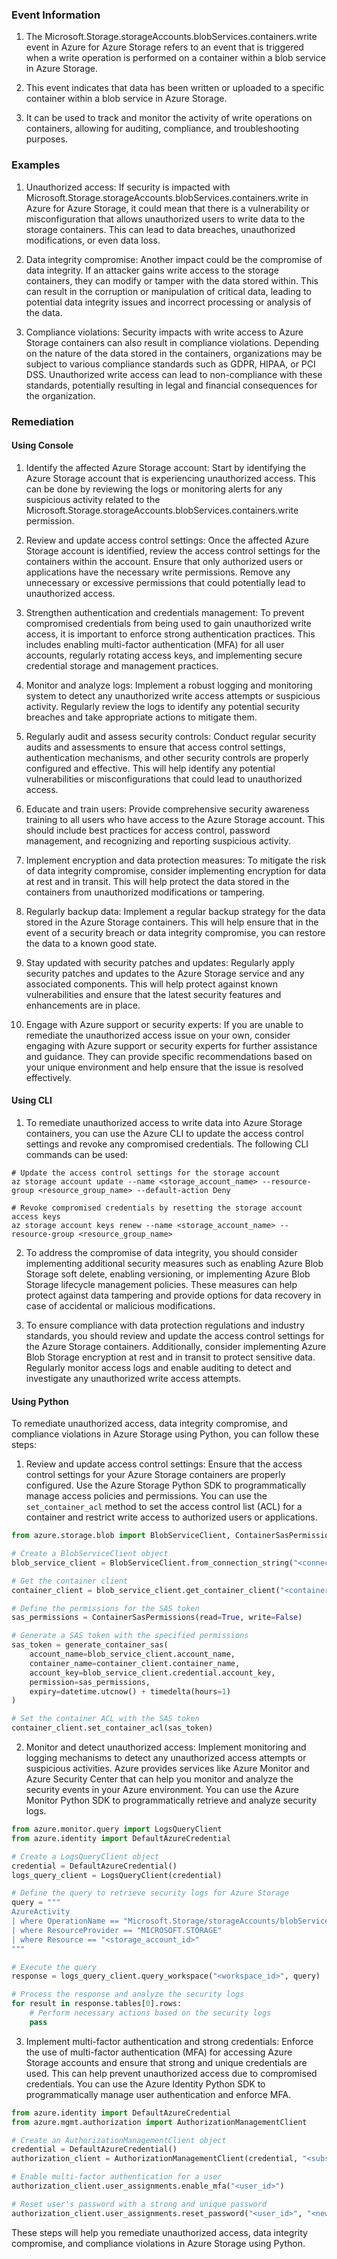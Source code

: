 
### Event Information

1. The Microsoft.Storage.storageAccounts.blobServices.containers.write event in Azure for Azure Storage refers to an event that is triggered when a write operation is performed on a container within a blob service in Azure Storage.

2. This event indicates that data has been written or uploaded to a specific container within a blob service in Azure Storage.

3. It can be used to track and monitor the activity of write operations on containers, allowing for auditing, compliance, and troubleshooting purposes.


### Examples

1. Unauthorized access: If security is impacted with Microsoft.Storage.storageAccounts.blobServices.containers.write in Azure for Azure Storage, it could mean that there is a vulnerability or misconfiguration that allows unauthorized users to write data to the storage containers. This can lead to data breaches, unauthorized modifications, or even data loss.

2. Data integrity compromise: Another impact could be the compromise of data integrity. If an attacker gains write access to the storage containers, they can modify or tamper with the data stored within. This can result in the corruption or manipulation of critical data, leading to potential data integrity issues and incorrect processing or analysis of the data.

3. Compliance violations: Security impacts with write access to Azure Storage containers can also result in compliance violations. Depending on the nature of the data stored in the containers, organizations may be subject to various compliance standards such as GDPR, HIPAA, or PCI DSS. Unauthorized write access can lead to non-compliance with these standards, potentially resulting in legal and financial consequences for the organization.

### Remediation

#### Using Console

1. Identify the affected Azure Storage account: Start by identifying the Azure Storage account that is experiencing unauthorized access. This can be done by reviewing the logs or monitoring alerts for any suspicious activity related to the Microsoft.Storage.storageAccounts.blobServices.containers.write permission.

2. Review and update access control settings: Once the affected Azure Storage account is identified, review the access control settings for the containers within the account. Ensure that only authorized users or applications have the necessary write permissions. Remove any unnecessary or excessive permissions that could potentially lead to unauthorized access.

3. Strengthen authentication and credentials management: To prevent compromised credentials from being used to gain unauthorized write access, it is important to enforce strong authentication practices. This includes enabling multi-factor authentication (MFA) for all user accounts, regularly rotating access keys, and implementing secure credential storage and management practices.

4. Monitor and analyze logs: Implement a robust logging and monitoring system to detect any unauthorized write access attempts or suspicious activity. Regularly review the logs to identify any potential security breaches and take appropriate actions to mitigate them.

5. Regularly audit and assess security controls: Conduct regular security audits and assessments to ensure that access control settings, authentication mechanisms, and other security controls are properly configured and effective. This will help identify any potential vulnerabilities or misconfigurations that could lead to unauthorized access.

6. Educate and train users: Provide comprehensive security awareness training to all users who have access to the Azure Storage account. This should include best practices for access control, password management, and recognizing and reporting suspicious activity.

7. Implement encryption and data protection measures: To mitigate the risk of data integrity compromise, consider implementing encryption for data at rest and in transit. This will help protect the data stored in the containers from unauthorized modifications or tampering.

8. Regularly backup data: Implement a regular backup strategy for the data stored in the Azure Storage containers. This will help ensure that in the event of a security breach or data integrity compromise, you can restore the data to a known good state.

9. Stay updated with security patches and updates: Regularly apply security patches and updates to the Azure Storage service and any associated components. This will help protect against known vulnerabilities and ensure that the latest security features and enhancements are in place.

10. Engage with Azure support or security experts: If you are unable to remediate the unauthorized access issue on your own, consider engaging with Azure support or security experts for further assistance and guidance. They can provide specific recommendations based on your unique environment and help ensure that the issue is resolved effectively.

#### Using CLI

1. To remediate unauthorized access to write data into Azure Storage containers, you can use the Azure CLI to update the access control settings and revoke any compromised credentials. The following CLI commands can be used:

```
# Update the access control settings for the storage account
az storage account update --name <storage_account_name> --resource-group <resource_group_name> --default-action Deny

# Revoke compromised credentials by resetting the storage account access keys
az storage account keys renew --name <storage_account_name> --resource-group <resource_group_name>
```

2. To address the compromise of data integrity, you should consider implementing additional security measures such as enabling Azure Blob Storage soft delete, enabling versioning, or implementing Azure Blob Storage lifecycle management policies. These measures can help protect against data tampering and provide options for data recovery in case of accidental or malicious modifications.

3. To ensure compliance with data protection regulations and industry standards, you should review and update the access control settings for the Azure Storage containers. Additionally, consider implementing Azure Blob Storage encryption at rest and in transit to protect sensitive data. Regularly monitor access logs and enable auditing to detect and investigate any unauthorized write access attempts.

#### Using Python

To remediate unauthorized access, data integrity compromise, and compliance violations in Azure Storage using Python, you can follow these steps:

1. Review and update access control settings: Ensure that the access control settings for your Azure Storage containers are properly configured. Use the Azure Storage Python SDK to programmatically manage access policies and permissions. You can use the `set_container_acl` method to set the access control list (ACL) for a container and restrict write access to authorized users or applications.

```python
from azure.storage.blob import BlobServiceClient, ContainerSasPermissions, generate_container_sas

# Create a BlobServiceClient object
blob_service_client = BlobServiceClient.from_connection_string("<connection_string>")

# Get the container client
container_client = blob_service_client.get_container_client("<container_name>")

# Define the permissions for the SAS token
sas_permissions = ContainerSasPermissions(read=True, write=False)

# Generate a SAS token with the specified permissions
sas_token = generate_container_sas(
    account_name=blob_service_client.account_name,
    container_name=container_client.container_name,
    account_key=blob_service_client.credential.account_key,
    permission=sas_permissions,
    expiry=datetime.utcnow() + timedelta(hours=1)
)

# Set the container ACL with the SAS token
container_client.set_container_acl(sas_token)
```

2. Monitor and detect unauthorized access: Implement monitoring and logging mechanisms to detect any unauthorized access attempts or suspicious activities. Azure provides services like Azure Monitor and Azure Security Center that can help you monitor and analyze the security events in your Azure environment. You can use the Azure Monitor Python SDK to programmatically retrieve and analyze security logs.

```python
from azure.monitor.query import LogsQueryClient
from azure.identity import DefaultAzureCredential

# Create a LogsQueryClient object
credential = DefaultAzureCredential()
logs_query_client = LogsQueryClient(credential)

# Define the query to retrieve security logs for Azure Storage
query = """
AzureActivity
| where OperationName == "Microsoft.Storage/storageAccounts/blobServices/containers/write"
| where ResourceProvider == "MICROSOFT.STORAGE"
| where Resource == "<storage_account_id>"
"""

# Execute the query
response = logs_query_client.query_workspace("<workspace_id>", query)

# Process the response and analyze the security logs
for result in response.tables[0].rows:
    # Perform necessary actions based on the security logs
    pass
```

3. Implement multi-factor authentication and strong credentials: Enforce the use of multi-factor authentication (MFA) for accessing Azure Storage accounts and ensure that strong and unique credentials are used. This can help prevent unauthorized access due to compromised credentials. You can use the Azure Identity Python SDK to programmatically manage user authentication and enforce MFA.

```python
from azure.identity import DefaultAzureCredential
from azure.mgmt.authorization import AuthorizationManagementClient

# Create an AuthorizationManagementClient object
credential = DefaultAzureCredential()
authorization_client = AuthorizationManagementClient(credential, "<subscription_id>")

# Enable multi-factor authentication for a user
authorization_client.user_assignments.enable_mfa("<user_id>")

# Reset user's password with a strong and unique password
authorization_client.user_assignments.reset_password("<user_id>", "<new_password>")
```

These steps will help you remediate unauthorized access, data integrity compromise, and compliance violations in Azure Storage using Python.

